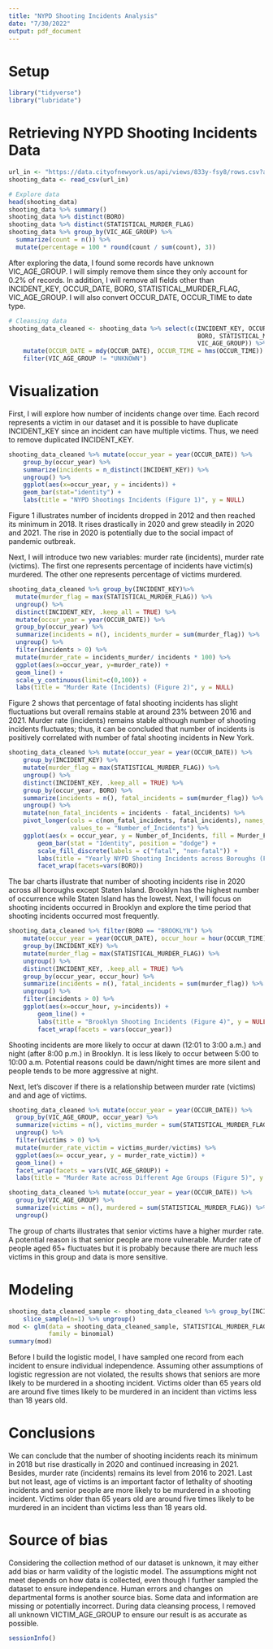 ---
title: "NYPD Shooting Incidents Analysis"
date: "7/30/2022"
output: pdf_document
---

# Setup

```{r setup,  warning=FALSE, message=FALSE}
library("tidyverse")
library("lubridate")
```

# Retrieving NYPD Shooting Incidents Data

```{r import_data, message = FALSE}
url_in <- "https://data.cityofnewyork.us/api/views/833y-fsy8/rows.csv?accessType=DOWNLOAD"
shooting_data <- read_csv(url_in)
```


```{r explore_data}
# Explore data
head(shooting_data)
shooting_data %>% summary()
shooting_data %>% distinct(BORO)
shooting_data %>% distinct(STATISTICAL_MURDER_FLAG)
shooting_data %>% group_by(VIC_AGE_GROUP) %>% 
  summarize(count = n()) %>%
  mutate(percentage = 100 * round(count / sum(count), 3))
```

After exploring the data, I found some records have unknown VIC_AGE_GROUP. I will simply remove them since they only account for 0.2% of records. In addition, I will remove all fields other than INCIDENT_KEY, OCCUR_DATE, BORO, STATISTICAL_MURDER_FLAG, VIC_AGE_GROUP. I will also convert OCCUR_DATE, OCCUR_TIME to date type.


```{r data_wrangling}
# Cleansing data
shooting_data_cleaned <- shooting_data %>% select(c(INCIDENT_KEY, OCCUR_DATE, OCCUR_TIME,
                                                    BORO, STATISTICAL_MURDER_FLAG, 
                                                    VIC_AGE_GROUP)) %>% 
    mutate(OCCUR_DATE = mdy(OCCUR_DATE), OCCUR_TIME = hms(OCCUR_TIME)) %>%
    filter(VIC_AGE_GROUP != "UNKNOWN")
```


# Visualization

First, I will explore how number of incidents change over time. Each record represents a victim in our dataset and it is possible to have duplicate INCIDENT_KEY since an incident can have multiple victims. Thus, we need to remove duplicated INCIDENT_KEY.

```{r fig1}
shooting_data_cleaned %>% mutate(occur_year = year(OCCUR_DATE)) %>% 
    group_by(occur_year) %>% 
    summarize(incidents = n_distinct(INCIDENT_KEY)) %>% 
    ungroup() %>% 
    ggplot(aes(x=occur_year, y = incidents)) +
    geom_bar(stat="identity") +
    labs(title = "NYPD Shootings Incidents (Figure 1)", y = NULL)
```

Figure 1 illustrates number of incidents dropped in 2012 and then reached its minimum in 2018. It rises drastically in 2020 and grew steadily in 2020 and 2021. The rise in 2020 is potentially due to the social impact of pandemic outbreak.

Next, I will introduce two new variables: murder rate (incidents), murder rate (victims). The first one represents percentage of incidents have victim(s) murdered. The other one represents percentage of victims murdered. 

```{r fig2}
shooting_data_cleaned %>% group_by(INCIDENT_KEY)%>%
  mutate(murder_flag = max(STATISTICAL_MURDER_FLAG)) %>%
  ungroup() %>%
  distinct(INCIDENT_KEY, .keep_all = TRUE) %>%
  mutate(occur_year = year(OCCUR_DATE)) %>% 
  group_by(occur_year) %>% 
  summarize(incidents = n(), incidents_murder = sum(murder_flag)) %>% 
  ungroup() %>%
  filter(incidents > 0) %>%
  mutate(murder_rate = incidents_murder/ incidents * 100) %>%
  ggplot(aes(x=occur_year, y=murder_rate)) +
  geom_line() +
  scale_y_continuous(limit=c(0,100)) +
  labs(title = "Murder Rate (Incidents) (Figure 2)", y = NULL)
```

Figure 2 shows that percentage of fatal shooting incidents has slight fluctuations but overall remains stable at around 23% between 2016 and 2021. Murder rate (incidents) remains stable although number of shooting incidents fluctuates; thus, it can be concluded that number of incidents is positively correlated with number of fatal shooting incidents in New York.


```{r fig3, message = FALSE}
shooting_data_cleaned %>% mutate(occur_year = year(OCCUR_DATE)) %>%
    group_by(INCIDENT_KEY) %>%
    mutate(murder_flag = max(STATISTICAL_MURDER_FLAG)) %>%
    ungroup() %>%
    distinct(INCIDENT_KEY, .keep_all = TRUE) %>%
    group_by(occur_year, BORO) %>%
    summarize(incidents = n(), fatal_incidents = sum(murder_flag)) %>% 
    ungroup() %>% 
    mutate(non_fatal_incidents = incidents - fatal_incidents) %>%
    pivot_longer(cols = c(non_fatal_incidents, fatal_incidents), names_to = "Murder_Flag", 
                 values_to = "Number_of_Incidents") %>%
    ggplot(aes(x = occur_year, y = Number_of_Incidents, fill = Murder_Flag)) +
        geom_bar(stat = "Identity", position = "dodge") +
        scale_fill_discrete(labels = c("fatal", "non-fatal")) +
        labs(title = "Yearly NYPD Shooting Incidents across Boroughs (Figure 3)", y = NULL) +
        facet_wrap(facets=vars(BORO))
```
The bar charts illustrate that number of shooting incidents rise in 2020 across all boroughs except Staten Island. Brooklyn has the highest number of occurrence while Staten Island has the lowest. Next, I will focus on shooting incidents occurred in Brooklyn and explore the time period that shooting incidents occurred most frequently.

```{r fig4}
shooting_data_cleaned %>% filter(BORO == "BROOKLYN") %>%
    mutate(occur_year = year(OCCUR_DATE), occur_hour = hour(OCCUR_TIME)) %>%
    group_by(INCIDENT_KEY) %>%
    mutate(murder_flag = max(STATISTICAL_MURDER_FLAG)) %>%
    ungroup() %>%
    distinct(INCIDENT_KEY, .keep_all = TRUE) %>%
    group_by(occur_year, occur_hour) %>%
    summarize(incidents = n(), fatal_incidents = sum(murder_flag)) %>%
    ungroup() %>%
    filter(incidents > 0) %>%
    ggplot(aes(x=occur_hour, y=incidents)) +
        geom_line() +
        labs(title = "Brooklyn Shooting Incidents (Figure 4)", y = NULL) +
        facet_wrap(facets = vars(occur_year))
```
Shooting incidents are more likely to occur at dawn (12:01 to 3:00 a.m.) and night (after 8:00 p.m.) in Brooklyn. It is less likely to occur between 5:00 to 10:00 a.m. Potential reasons could be dawn/night times are more silent and people tends to be more aggressive at night.

Next, let's discover if there is a relationship between murder rate (victims) and and age of victims.

```{r fig5, message = FALSE}
shooting_data_cleaned %>% mutate(occur_year = year(OCCUR_DATE)) %>%
  group_by(VIC_AGE_GROUP, occur_year) %>%
  summarize(victims = n(), victims_murder = sum(STATISTICAL_MURDER_FLAG)) %>%
  ungroup() %>%
  filter(victims > 0) %>%
  mutate(murder_rate_victim = victims_murder/victims) %>%
  ggplot(aes(x= occur_year, y = murder_rate_victim)) +
  geom_line() +
  facet_wrap(facets = vars(VIC_AGE_GROUP)) +
  labs(title = "Murder Rate across Different Age Groups (Figure 5)", y = NULL)
```

```{r age_group_summary}
shooting_data_cleaned %>% mutate(occur_year = year(OCCUR_DATE)) %>%
  group_by(VIC_AGE_GROUP) %>%
  summarize(victims = n(), murdered = sum(STATISTICAL_MURDER_FLAG)) %>%
  ungroup()
```

The group of charts illustrates that senior victims have a higher murder rate. A potential reason is that senior people are more vulnerable. Murder rate of people aged 65+ fluctuates but it is probably because there are much less victims in this group and data is more sensitive.

# Modeling

```{r model}
shooting_data_cleaned_sample <- shooting_data_cleaned %>% group_by(INCIDENT_KEY) %>%
    slice_sample(n=1) %>% ungroup()
mod <- glm(data = shooting_data_cleaned_sample, STATISTICAL_MURDER_FLAG ~ VIC_AGE_GROUP, 
           family = binomial)
summary(mod)
```

Before I build the logistic model, I have sampled one record from each incident to ensure individual independence. Assuming other assumptions of logistic regression are not violated, the results shows that seniors are more likely to be murdered in a shooting incident. Victims older than 65 years old are around five times likely to be murdered in an incident than victims less than 18 years old.

# Conclusions
We can conclude that the number of shooting incidents reach its minimum in 2018 but rise drastically in 2020 and continued increasing in 2021. Besides, murder rate (incidents) remains its level from 2016 to 2021. Last but not least, age of victims is an important factor of lethality of shooting incidents and senior people are more likely to be murdered in a shooting incident. Victims older than 65 years old are around five times likely to be murdered in an incident than victims less than 18 years old. 

# Source of bias
Considering the collection method of our dataset is unknown, it may either add bias or harm validity of the logistic model. The assumptions might not meet depends on how data is collected, even though I further sampled the dataset to ensure independence. Human errors and changes on departmental forms is another source bias. Some data and information are missing or potentially incorrect. During data cleansing process, I removed all unknown VICTIM_AGE_GROUP to ensure our result is as accurate as possible.

```{r}
sessionInfo()
```







